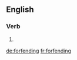 ==English==

===Verb===
{{head|en}}

# {{present participle of|forfend|lang=en}}

[[de:forfending]]
[[fr:forfending]]